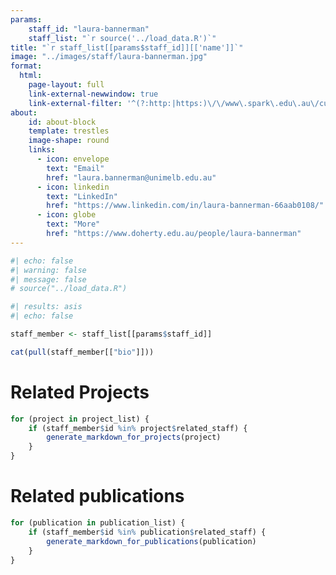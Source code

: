```yaml
---
params:
    staff_id: "laura-bannerman"
    staff_list: "`r source('../load_data.R')`"
title: "`r staff_list[[params$staff_id]][['name']]`"
image: "../images/staff/laura-bannerman.jpg"
format:
  html:
    page-layout: full
    link-external-newwindow: true
    link-external-filter: '^(?:http:|https:)\/\/www\.spark\.edu\.au\/custom'
about:
    id: about-block
    template: trestles
    image-shape: round
    links:
      - icon: envelope
        text: "Email"
        href: "laura.bannerman@unimelb.edu.au"
      - icon: linkedin
        text: "LinkedIn"
        href: "https://www.linkedin.com/in/laura-bannerman-66aab0108/"
      - icon: globe
        text: "More"
        href: "https://www.doherty.edu.au/people/laura-bannerman"
---
```

   
```r
#| echo: false
#| warning: false
#| message: false
# source("../load_data.R")
```
::: {#about-block}

```r
#| results: asis
#| echo: false

staff_member <- staff_list[[params$staff_id]]

cat(pull(staff_member[["bio"]]))

```

:::

# Related Projects

```r
for (project in project_list) {
    if (staff_member$id %in% project$related_staff) {
        generate_markdown_for_projects(project)
    }
}
```

# Related publications

```r
for (publication in publication_list) {
    if (staff_member$id %in% publication$related_staff) {
        generate_markdown_for_publications(publication)
    }
}
```
